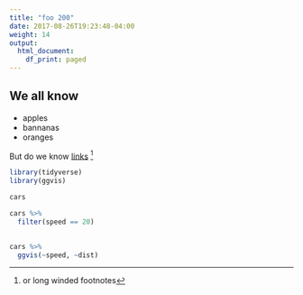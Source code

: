 ```yaml
---
title: "foo 200"
date: 2017-08-26T19:23:48-04:00
weight: 14
output: 
  html_document:
    df_print: paged
---
```


## We all know

- apples
- bannanas
- oranges

But do we know [links](http://google.com) ^[or long winded footnotes]

```r
library(tidyverse)
library(ggvis)
```

```r
cars
```

```r

cars %>% 
  filter(speed == 20)
  
```



```r
cars %>% 
  ggvis(~speed, ~dist)
```

